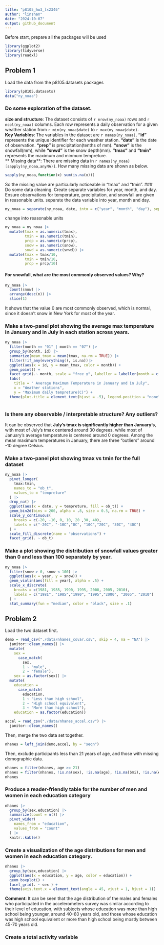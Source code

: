 ```yaml
---
title: "p8105_hw3_lx2346"
author: "linshan"
date: "2024-10-07"
output: github_document
---
```


Before start, prepare all the packages will be used
```r
library(ggplot2)
library(tidyverse)
library(readxl)
```

## Problem 1
Load the data from the p8105.datasets packages
```r
library(p8105.datasets)
data("ny_noaa")
```

### Do some exploration of the dataset.
**size and structure**: The dataset consists of `r nrow(ny_noaa)` rows and `r ncol(ny_noaa)` columns. Each row represents a daily observation for a given weather station from `r min(ny_noaa$date)` to `r max(ny_noaa$date)`.\
**Key Variables**: The variables in the dataset are `r names(ny_noaa)`. **"id"** represents the unique identifier for each weather station. **"date"** is the date of observation. **"prep"** is precipitation(tenths of mm). **"snow"** is the snowfall(mm), while **"snwd"** is the snow depth(mm). **"tmax"** and **"tmin"** represents the maximum and minmum tempreture.\
** Missing data**: There are missing data in `r names(ny_noaa)[sapply(ny_noaa,anyNA)]`. How many missing data are shown as below. 
```r
sapply(ny_noaa,function(x) sum(is.na(x)))
```
So the missing value are particularly noticeable in "tmax" and "tmin".
### Do some data cleaning. Create separate variables for year, month, and day. Ensure observations for temperature, precipitation, and snowfall are given in reasonable units. 
separate the data variable into year, month and day.
```r
ny_noaa = separate(ny_noaa, date, into = c("year", "month", "day"), sep = "-", remove = FALSE)
```
 change into reasonable units
```r
ny_noaa = ny_noaa |>
  mutate(tmax = as.numeric(tmax),
         tmin = as.numeric(tmin),
         prcp = as.numeric(prcp),
         snow = as.numeric(snow),
         snwd = as.numeric(snwd)) |>
  mutate(tmax = tmax/10,
         tmin = tmin/10,
         prcp = prcp/10)
```
#### For snowfall, what are the most commonly observed values? Why?
```r
ny_noaa |>
  count(snow) |>
  arrange(desc(n)) |>
  slice(1)
```
It shows that the value 0 are most commonly observed, which is normal, since it doesn't snow in New York for most of the year.

### Make a two-panel plot showing the average max temperature in January and in July in each station across years.
```r
ny_noaa |>
  filter(month == "01" | month == "07") |>
  group_by(month, id) |>
  summarize(mean_tmax = mean(tmax, na.rm = TRUE)) |>
  filter(!if_any(everything(), is.na))|>
  ggplot(aes(x = id, y = mean_tmax, color = month)) +
  geom_point() +
  facet_grid(.~ month, scale = "free_y", labeller = labeller(month = c("01" = "January", "07" = "July"))) +
  labs(
    title = " Average Maximum Temperature in January and in July",
    x = "Weather stations",
    y = "Maximum daily tempreture(C)") +
  theme(plot.title = element_text(hjust = .5), legend.position = "none")
  
```

### Is there any observable / interpretable structure? Any outliers?
It can be observed that **July's tmax is significantly higher than January's**, with most of July's tmax centered around 30 degrees, while most of January's average temperature is centered around 0 degrees. Among the mean maximum temperatures in January, there are three “outliers” around -10 degree Celsius.

### Make a two-panel plot showing tmax vs tmin for the full dataset
```r
ny_noaa |>
  pivot_longer(
    tmax:tmin,
    names_to = "ob_t",
    values_to = "tempreture"
  ) |>
  drop_na() |>
  ggplot(aes(x = date, y = tempreture, fill = ob_t)) +
  geom_bin2d(bins = 200, alpha = .8, size = 0.5, na.rm = TRUE) +
  scale_y_continuous(
    breaks = c(-20, -10, 0, 10, 20 ,30, 40),
    labels = c("-20C", "-10C","0C", "10C","20C", "30C", "40C")
  ) +
  scale_fill_discrete(name = "observations") +
  facet_grid(. ~ ob_t)
```

### Make a plot showing the distribution of snowfall values greater than 0 and less than 100 separately by year.
```r
ny_noaa |>
  filter(snow > 0, snow < 100) |>
  ggplot(aes(x = year, y = snow)) + 
  geom_violin(aes(fill = year), alpha = .5) +
  scale_x_discrete(
    breaks = c(1981, 1985, 1990, 1995, 2000, 2005, 2010),
    labels = c("1981", "1985","1990", "1995","2000", "2005", "2010")
  ) +
  stat_summary(fun = "median", color = "black", size = .1)
```

## Problem 2
Load the two dataset first.
```r
demo = read_csv("./data/nhanes_covar.csv", skip = 4, na = "NA") |>
  janitor::clean_names() |>
  mutate(
    sex = 
      case_match(
        sex, 
        1 ~ "male", 
        2 ~ "female"),
    sex = as.factor(sex)) |>
  mutate(
    education = 
      case_match(
        education,
        1 ~ "Less than high school",
        2 ~ "High school equivalent",
        3 ~ "More than high school"),
    education = as.factor(education))

accel = read_csv("./data/nhanes_accel.csv") |>
  janitor::clean_names()
```

Then, merge the two data set together.
```r
nhanes = left_join(demo,accel, by = "seqn")
```

Then, exclude participants less than 21 years of age, and those with missing demographic data.
```r
nhanes = filter(nhanes, age >= 21)
nhanes = filter(nhanes, !is.na(sex), !is.na(age), !is.na(bmi), !is.na(education))
nhanes
```

### Produce a reader-friendly table for the number of men and women in each education category
```r
nhanes |>
  group_by(sex,education) |>
  summarize(count = n()) |>
  pivot_wider(
    names_from = "education",
    values_from = "count"
  ) |>
  knitr::kable()
```

### Create a visualization of the age distributions for men and women in each education category.
```r
nhanes |>
  group_by(sex,education) |>
  ggplot(aes(x = education, y = age, color = education)) +
  geom_boxplot() +
  facet_grid(. ~ sex ) +
  theme(axis.text.x = element_text(angle = 45, vjust = 1, hjust = 1))
```
**Comment**: It can be seen that the age distribution of the males and females who participated in the accelerometers survey was similar according to their level of education, with subjects whose education was more than high school being younger, around 40-60 years old, and those whose education was high school equivalent or more than high school being mostly between 45-70 years old.\

### Create a total activity variable
```r

```
























